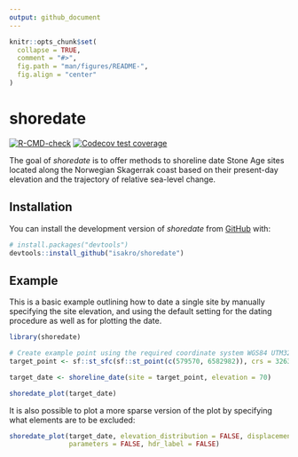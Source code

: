 ```yaml
---
output: github_document
---
```


<!-- README.md is generated from README.Rmd. Please edit that file -->

```r
knitr::opts_chunk$set(
  collapse = TRUE,
  comment = "#>",
  fig.path = "man/figures/README-",
  fig.align = "center"
)
```

# shoredate

<!-- badges: start -->
[![R-CMD-check](https://github.com/isakro/shoredate/actions/workflows/R-CMD-check.yaml/badge.svg)](https://github.com/isakro/shoredate/actions/workflows/R-CMD-check.yaml)
[![Codecov test coverage](https://codecov.io/gh/isakro/shoredate/branch/master/graph/badge.svg)](https://app.codecov.io/gh/isakro/shoredate?branch=master)
<!-- badges: end -->

The goal of *shoredate* is to offer methods to shoreline date Stone Age sites located along the Norwegian Skagerrak coast based on their present-day elevation and the trajectory of relative sea-level change.

## Installation

You can install the development version of *shoredate* from [GitHub](https://github.com/isakro/shoredate) with:

```r
# install.packages("devtools")
devtools::install_github("isakro/shoredate")
```

## Example

This is a basic example outlining how to date a single site by manually specifying the site elevation, and using the default setting for the dating procedure as well as for plotting the date.

```r
library(shoredate)

# Create example point using the required coordinate system WGS84 UTM32N (EPSG: 32632).
target_point <- sf::st_sfc(sf::st_point(c(579570, 6582982)), crs = 32632)

target_date <- shoreline_date(site = target_point, elevation = 70)

shoredate_plot(target_date)
```

It is also possible to plot a more sparse version of the plot by specifying what elements are to be excluded:

```r
shoredate_plot(target_date, elevation_distribution = FALSE, displacement_curve = FALSE,
               parameters = FALSE, hdr_label = FALSE)
```
